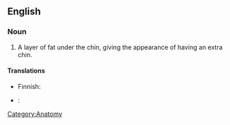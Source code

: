 ==English==

===Noun===
{{en-noun|sg=[[double]] [[chin]]}}

# A layer of fat under the chin, giving the appearance of having an extra chin.

====Translations====
{{trans-top|a layer of fat under the chin}}
*Finnish: {{t-|fi|kaksoisleuka}}
*{{it}}: {{t-|it|doppio mento}}
{{trans-mid}}
{{trans-bottom}}

[[Category:Anatomy]]